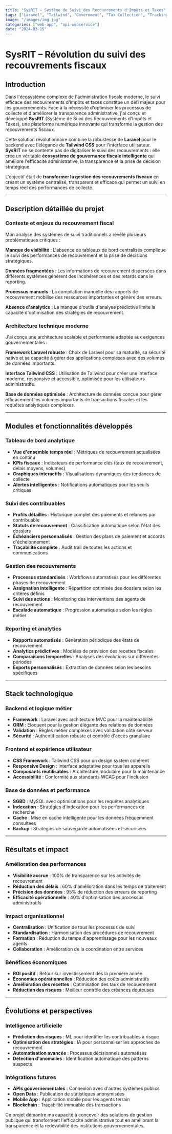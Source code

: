 ```yaml
---
title: "SysRIT – Système de Suivi des Recouvrements d'Impôts et Taxes"
tags: ["Laravel", "Tailwind", "Government", "Tax Collection", "Tracking System", "Public Administration", "Financial Management", "Compliance", "Analytics", "Dashboard"]
image: "/images/img.jpg"
categories: ["web-app", "api-webservice"]
date: "2024-03-15"
---
```


# SysRIT – Révolution du suivi des recouvrements fiscaux

## Introduction

Dans l'écosystème complexe de l'administration fiscale moderne, le suivi efficace des recouvrements d'impôts et taxes constitue un défi majeur pour les gouvernements. Face à la nécessité d'optimiser les processus de collecte et d'améliorer la transparence administrative, j'ai conçu et développé **SysRIT** (Système de Suivi des Recouvrements d'Impôts et Taxes), une plateforme numérique innovante qui transforme la gestion des recouvrements fiscaux.

Cette solution révolutionnaire combine la robustesse de **Laravel** pour le backend avec l'élégance de **Tailwind CSS** pour l'interface utilisateur. **SysRIT** ne se contente pas de digitaliser le suivi des recouvrements : elle crée un véritable **écosystème de gouvernance fiscale intelligente** qui améliore l'efficacité administrative, la transparence et la prise de décision stratégique.

L'objectif était de **transformer la gestion des recouvrements fiscaux** en créant un système centralisé, transparent et efficace qui permet un suivi en temps réel des performances de collecte.

---

## Description détaillée du projet

### Contexte et enjeux du recouvrement fiscal

Mon analyse des systèmes de suivi traditionnels a révélé plusieurs problématiques critiques :

**Manque de visibilité** : L'absence de tableaux de bord centralisés complique le suivi des performances de recouvrement et la prise de décisions stratégiques.

**Données fragmentées** : Les informations de recouvrement dispersées dans différents systèmes génèrent des incohérences et des retards dans le reporting.

**Processus manuels** : La compilation manuelle des rapports de recouvrement mobilise des ressources importantes et génère des erreurs.

**Absence d'analytics** : Le manque d'outils d'analyse prédictive limite la capacité d'optimisation des stratégies de recouvrement.

### Architecture technique moderne

J'ai conçu une architecture scalable et performante adaptée aux exigences gouvernementales :

**Framework Laravel robuste** : Choix de Laravel pour sa maturité, sa sécurité native et sa capacité à gérer des applications complexes avec des volumes de données importants.

**Interface Tailwind CSS** : Utilisation de Tailwind pour créer une interface moderne, responsive et accessible, optimisée pour les utilisateurs administratifs.

**Base de données optimisée** : Architecture de données conçue pour gérer efficacement les volumes importants de transactions fiscales et les requêtes analytiques complexes.

---

## Modules et fonctionnalités développés

### Tableau de bord analytique
- **Vue d'ensemble temps réel** : Métriques de recouvrement actualisées en continu
- **KPIs fiscaux** : Indicateurs de performance clés (taux de recouvrement, délais moyens, volumes)
- **Graphiques interactifs** : Visualisations dynamiques des tendances de collecte
- **Alertes intelligentes** : Notifications automatiques pour les seuils critiques

### Suivi des contribuables
- **Profils détaillés** : Historique complet des paiements et relances par contribuable
- **Statuts de recouvrement** : Classification automatique selon l'état des dossiers
- **Échéanciers personnalisés** : Gestion des plans de paiement et accords d'échelonnement
- **Traçabilité complète** : Audit trail de toutes les actions et communications

### Gestion des recouvrements
- **Processus standardisés** : Workflows automatisés pour les différentes phases de recouvrement
- **Assignation intelligente** : Répartition optimisée des dossiers selon les critères définis
- **Suivi des actions** : Monitoring des interventions des agents de recouvrement
- **Escalade automatique** : Progression automatique selon les règles métier

### Reporting et analytics
- **Rapports automatisés** : Génération périodique des états de recouvrement
- **Analytics prédictives** : Modèles de prévision des recettes fiscales
- **Comparaisons temporelles** : Analyses des évolutions sur différentes périodes
- **Exports personnalisés** : Extraction de données selon les besoins spécifiques

---

## Stack technologique

### Backend et logique métier
- **Framework** : Laravel avec architecture MVC pour la maintenabilité
- **ORM** : Eloquent pour la gestion élégante des relations de données
- **Validation** : Règles métier complexes avec validation côté serveur
- **Sécurité** : Authentification robuste et contrôle d'accès granulaire

### Frontend et expérience utilisateur
- **CSS Framework** : Tailwind CSS pour un design system cohérent
- **Responsive Design** : Interface adaptative pour tous les appareils
- **Composants réutilisables** : Architecture modulaire pour la maintenance
- **Accessibilité** : Conformité aux standards WCAG pour l'inclusion

### Base de données et performance
- **SGBD** : MySQL avec optimisations pour les requêtes analytiques
- **Indexation** : Stratégies d'indexation pour les performances de recherche
- **Cache** : Mise en cache intelligente pour les données fréquemment consultées
- **Backup** : Stratégies de sauvegarde automatisées et sécurisées

---

## Résultats et impact

### Amélioration des performances
- **Visibilité accrue** : 100% de transparence sur les activités de recouvrement
- **Réduction des délais** : 60% d'amélioration dans les temps de traitement
- **Précision des données** : 95% de réduction des erreurs de reporting
- **Efficacité opérationnelle** : 40% d'optimisation des processus administratifs

### Impact organisationnel
- **Centralisation** : Unification de tous les processus de suivi
- **Standardisation** : Harmonisation des procédures de recouvrement
- **Formation** : Réduction du temps d'apprentissage pour les nouveaux agents
- **Collaboration** : Amélioration de la coordination entre services

### Bénéfices économiques
- **ROI positif** : Retour sur investissement dès la première année
- **Économies opérationnelles** : Réduction des coûts administratifs
- **Amélioration des recettes** : Optimisation des taux de recouvrement
- **Réduction des risques** : Meilleur contrôle des créances douteuses

---

## Évolutions et perspectives

### Intelligence artificielle
- **Prédiction des risques** : ML pour identifier les contribuables à risque
- **Optimisation des stratégies** : IA pour personnaliser les approches de recouvrement
- **Automatisation avancée** : Processus décisionnels automatisés
- **Détection d'anomalies** : Identification automatique des patterns suspects

### Intégrations futures
- **APIs gouvernementales** : Connexion avec d'autres systèmes publics
- **Open Data** : Publication de statistiques anonymisées
- **Mobile App** : Application mobile pour les agents terrain
- **Blockchain** : Traçabilité immuable des transactions

Ce projet démontre ma capacité à concevoir des solutions de gestion publique qui transforment l'efficacité administrative tout en améliorant la transparence et la redevabilité des institutions gouvernementales.


